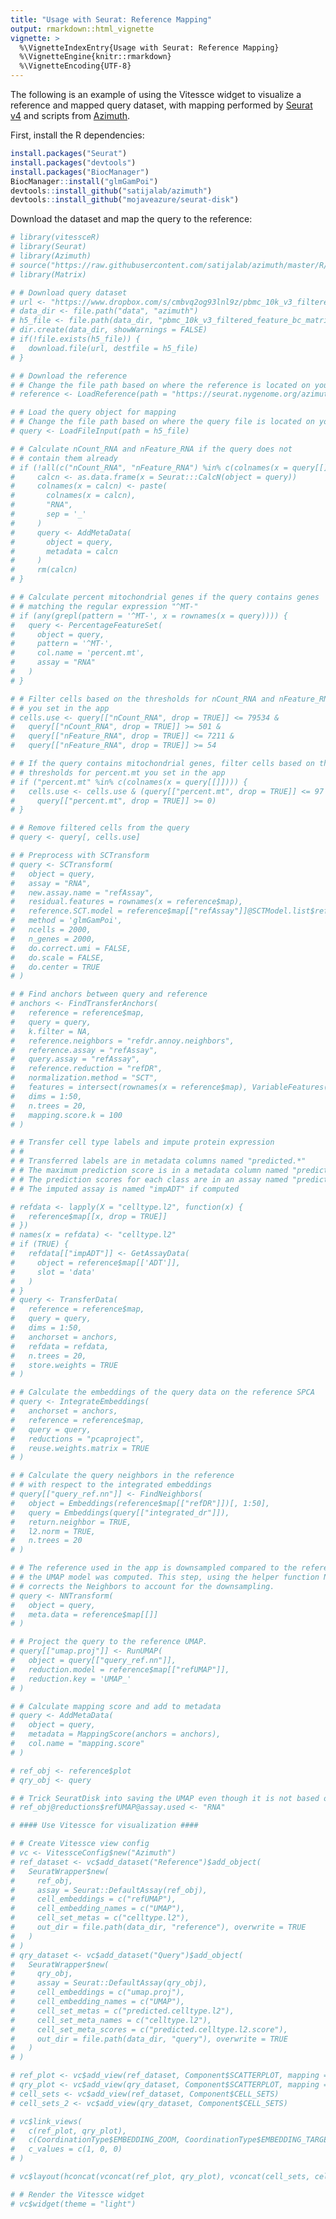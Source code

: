 ```yaml
---
title: "Usage with Seurat: Reference Mapping"
output: rmarkdown::html_vignette
vignette: >
  %\VignetteIndexEntry{Usage with Seurat: Reference Mapping}
  %\VignetteEngine{knitr::rmarkdown}
  %\VignetteEncoding{UTF-8}
---
```


The following is an example of using the Vitessce widget to visualize a reference and mapped query dataset, with mapping performed by [Seurat v4](https://satijalab.org/v4preprint) and scripts from [Azimuth](https://satijalab.org/azimuth/).


First, install the R dependencies:

```r
install.packages("Seurat")
install.packages("devtools")
install.packages("BiocManager")
BiocManager::install("glmGamPoi")
devtools::install_github("satijalab/azimuth")
devtools::install_github("mojaveazure/seurat-disk")
```

Download the dataset and map the query to the reference:

```r
# library(vitessceR)
# library(Seurat)
# library(Azimuth)
# source("https://raw.githubusercontent.com/satijalab/azimuth/master/R/helpers.R")
# library(Matrix)

# # Download query dataset
# url <- "https://www.dropbox.com/s/cmbvq2og93lnl9z/pbmc_10k_v3_filtered_feature_bc_matrix.h5?dl=1"
# data_dir <- file.path("data", "azimuth")
# h5_file <- file.path(data_dir, "pbmc_10k_v3_filtered_feature_bc_matrix.h5")
# dir.create(data_dir, showWarnings = FALSE)
# if(!file.exists(h5_file)) {
#   download.file(url, destfile = h5_file)
# }

# # Download the reference
# # Change the file path based on where the reference is located on your system.
# reference <- LoadReference(path = "https://seurat.nygenome.org/azimuth/references/v1.0.0/human_pbmc", seconds = 30L)

# # Load the query object for mapping
# # Change the file path based on where the query file is located on your system.
# query <- LoadFileInput(path = h5_file)

# # Calculate nCount_RNA and nFeature_RNA if the query does not
# # contain them already
# if (!all(c("nCount_RNA", "nFeature_RNA") %in% c(colnames(x = query[[]])))) {
#     calcn <- as.data.frame(x = Seurat:::CalcN(object = query))
#     colnames(x = calcn) <- paste(
#       colnames(x = calcn),
#       "RNA",
#       sep = '_'
#     )
#     query <- AddMetaData(
#       object = query,
#       metadata = calcn
#     )
#     rm(calcn)
# }

# # Calculate percent mitochondrial genes if the query contains genes
# # matching the regular expression "^MT-"
# if (any(grepl(pattern = '^MT-', x = rownames(x = query)))) {
#   query <- PercentageFeatureSet(
#     object = query,
#     pattern = '^MT-',
#     col.name = 'percent.mt',
#     assay = "RNA"
#   )
# }

# # Filter cells based on the thresholds for nCount_RNA and nFeature_RNA
# # you set in the app
# cells.use <- query[["nCount_RNA", drop = TRUE]] <= 79534 &
#   query[["nCount_RNA", drop = TRUE]] >= 501 &
#   query[["nFeature_RNA", drop = TRUE]] <= 7211 &
#   query[["nFeature_RNA", drop = TRUE]] >= 54

# # If the query contains mitochondrial genes, filter cells based on the
# # thresholds for percent.mt you set in the app
# if ("percent.mt" %in% c(colnames(x = query[[]]))) {
#   cells.use <- cells.use & (query[["percent.mt", drop = TRUE]] <= 97 &
#     query[["percent.mt", drop = TRUE]] >= 0)
# }

# # Remove filtered cells from the query
# query <- query[, cells.use]

# # Preprocess with SCTransform
# query <- SCTransform(
#   object = query,
#   assay = "RNA",
#   new.assay.name = "refAssay",
#   residual.features = rownames(x = reference$map),
#   reference.SCT.model = reference$map[["refAssay"]]@SCTModel.list$refmodel,
#   method = 'glmGamPoi',
#   ncells = 2000,
#   n_genes = 2000,
#   do.correct.umi = FALSE,
#   do.scale = FALSE,
#   do.center = TRUE
# )

# # Find anchors between query and reference
# anchors <- FindTransferAnchors(
#   reference = reference$map,
#   query = query,
#   k.filter = NA,
#   reference.neighbors = "refdr.annoy.neighbors",
#   reference.assay = "refAssay",
#   query.assay = "refAssay",
#   reference.reduction = "refDR",
#   normalization.method = "SCT",
#   features = intersect(rownames(x = reference$map), VariableFeatures(object = query)),
#   dims = 1:50,
#   n.trees = 20,
#   mapping.score.k = 100
# )

# # Transfer cell type labels and impute protein expression
# #
# # Transferred labels are in metadata columns named "predicted.*"
# # The maximum prediction score is in a metadata column named "predicted.*.score"
# # The prediction scores for each class are in an assay named "prediction.score.*"
# # The imputed assay is named "impADT" if computed

# refdata <- lapply(X = "celltype.l2", function(x) {
#   reference$map[[x, drop = TRUE]]
# })
# names(x = refdata) <- "celltype.l2"
# if (TRUE) {
#   refdata[["impADT"]] <- GetAssayData(
#     object = reference$map[['ADT']],
#     slot = 'data'
#   )
# }
# query <- TransferData(
#   reference = reference$map,
#   query = query,
#   dims = 1:50,
#   anchorset = anchors,
#   refdata = refdata,
#   n.trees = 20,
#   store.weights = TRUE
# )

# # Calculate the embeddings of the query data on the reference SPCA
# query <- IntegrateEmbeddings(
#   anchorset = anchors,
#   reference = reference$map,
#   query = query,
#   reductions = "pcaproject",
#   reuse.weights.matrix = TRUE
# )

# # Calculate the query neighbors in the reference
# # with respect to the integrated embeddings
# query[["query_ref.nn"]] <- FindNeighbors(
#   object = Embeddings(reference$map[["refDR"]])[, 1:50],
#   query = Embeddings(query[["integrated_dr"]]),
#   return.neighbor = TRUE,
#   l2.norm = TRUE,
#   n.trees = 20
# )

# # The reference used in the app is downsampled compared to the reference on which
# # the UMAP model was computed. This step, using the helper function NNTransform,
# # corrects the Neighbors to account for the downsampling.
# query <- NNTransform(
#   object = query,
#   meta.data = reference$map[[]]
# )

# # Project the query to the reference UMAP.
# query[["umap.proj"]] <- RunUMAP(
#   object = query[["query_ref.nn"]],
#   reduction.model = reference$map[["refUMAP"]],
#   reduction.key = 'UMAP_'
# )

# # Calculate mapping score and add to metadata
# query <- AddMetaData(
#   object = query,
#   metadata = MappingScore(anchors = anchors),
#   col.name = "mapping.score"
# )

# ref_obj <- reference$plot
# qry_obj <- query

# # Trick SeuratDisk into saving the UMAP even though it is not based on an internal assay
# ref_obj@reductions$refUMAP@assay.used <- "RNA"

# #### Use Vitessce for visualization ####

# # Create Vitessce view config
# vc <- VitessceConfig$new("Azimuth")
# ref_dataset <- vc$add_dataset("Reference")$add_object(
#   SeuratWrapper$new(
#     ref_obj,
#     assay = Seurat::DefaultAssay(ref_obj),
#     cell_embeddings = c("refUMAP"),
#     cell_embedding_names = c("UMAP"),
#     cell_set_metas = c("celltype.l2"),
#     out_dir = file.path(data_dir, "reference"), overwrite = TRUE
#   )
# )
# qry_dataset <- vc$add_dataset("Query")$add_object(
#   SeuratWrapper$new(
#     qry_obj,
#     assay = Seurat::DefaultAssay(qry_obj),
#     cell_embeddings = c("umap.proj"),
#     cell_embedding_names = c("UMAP"),
#     cell_set_metas = c("predicted.celltype.l2"),
#     cell_set_meta_names = c("celltype.l2"),
#     cell_set_meta_scores = c("predicted.celltype.l2.score"),
#     out_dir = file.path(data_dir, "query"), overwrite = TRUE
#   )
# )

# ref_plot <- vc$add_view(ref_dataset, Component$SCATTERPLOT, mapping = "UMAP")
# qry_plot <- vc$add_view(qry_dataset, Component$SCATTERPLOT, mapping = "UMAP")
# cell_sets <- vc$add_view(ref_dataset, Component$CELL_SETS)
# cell_sets_2 <- vc$add_view(qry_dataset, Component$CELL_SETS)

# vc$link_views(
#   c(ref_plot, qry_plot),
#   c(CoordinationType$EMBEDDING_ZOOM, CoordinationType$EMBEDDING_TARGET_X, CoordinationType$EMBEDDING_TARGET_Y),
#   c_values = c(1, 0, 0)
# )

# vc$layout(hconcat(vconcat(ref_plot, qry_plot), vconcat(cell_sets, cell_sets_2)))

# # Render the Vitessce widget
# vc$widget(theme = "light")
```

